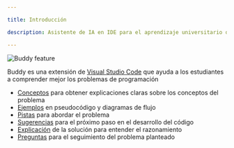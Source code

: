 ```yaml
---

title: Introducción

description: Asistente de IA en IDE para el aprendizaje universitario de programación básica

---
```


![Buddy feature](/images/readme.jpg)

Buddy es una extensión de [Visual Studio Code](https://marketplace.visualstudio.com/items?itemName=dprol.BuddyAI) que ayuda a los estudiantes a comprender mejor los problemas de programación

- [Conceptos](/#/essentials/conceptos) para obtener explicaciones claras sobre los conceptos del problema 
- [Ejemplos](/#/essentials/ejemplos) en pseudocódigo y diagramas de flujo
- [Pistas](/#/essentials/pistas) para abordar el problema
- [Sugerencias](/#/essentials/next) para el próximo paso en el desarrollo del código
- [Explicación](/#/essentials/solucion) de la solución para entender el razonamiento
- [Preguntas](/#/essentials/preguntas) para el seguimiento del problema planteado